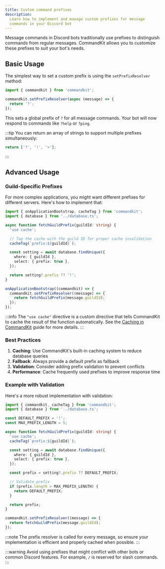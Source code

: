 ```yaml
---
title: Custom command prefixes
description:
  Learn how to implement and manage custom prefixes for message
  commands in your Discord bot
---
```


Message commands in Discord bots traditionally use prefixes to
distinguish commands from regular messages. CommandKit allows you to
customize these prefixes to suit your bot's needs.

## Basic Usage

The simplest way to set a custom prefix is using the
`setPrefixResolver` method:

```ts title="src/app.ts"
import { commandkit } from 'commandkit';

commandkit.setPrefixResolver(async (message) => {
  return '?';
});
```

This sets a global prefix of `?` for all message commands. Your bot
will now respond to commands like `?help` or `?ping`.

:::tip You can return an array of strings to support multiple prefixes
simultaneously:

```ts
return ['?', '!', '>'];
```

:::

## Advanced Usage

### Guild-Specific Prefixes

For more complex applications, you might want different prefixes for
different servers. Here's how to implement that:

```ts title="src/app.ts"
import { onApplicationBootstrap, cacheTag } from 'commandkit';
import { database } from '../database.ts';

async function fetchGuildPrefix(guildId: string) {
  'use cache';

  // Tag the cache with the guild ID for proper cache invalidation
  cacheTag(`prefix:${guildId}`);

  const setting = await database.findUnique({
    where: { guildId },
    select: { prefix: true },
  });

  return setting?.prefix ?? '!';
}

onApplicationBootstrap((commandkit) => {
  commandkit.setPrefixResolver((message) => {
    return fetchGuildPrefix(message.guildId);
  });
});
```

:::info The `"use cache"` directive is a custom directive that tells
CommandKit to cache the result of the function automatically. See the
[Caching in CommandKit](../04-caching/01-caching-in-commandkit.mdx)
guide for more details. :::

### Best Practices

1. **Caching**: Use CommandKit's built-in caching system to reduce
   database queries
2. **Fallback**: Always provide a default prefix as fallback
3. **Validation**: Consider adding prefix validation to prevent
   conflicts
4. **Performance**: Cache frequently used prefixes to improve response
   time

### Example with Validation

Here's a more robust implementation with validation:

```ts title="src/app.ts"
import { commandkit, cacheTag } from 'commandkit';
import { database } from '../database.ts';

const DEFAULT_PREFIX = '!';
const MAX_PREFIX_LENGTH = 5;

async function fetchGuildPrefix(guildId: string) {
  'use cache';
  cacheTag(`prefix:${guildId}`);

  const setting = await database.findUnique({
    where: { guildId },
    select: { prefix: true },
  });

  const prefix = setting?.prefix ?? DEFAULT_PREFIX;

  // Validate prefix
  if (prefix.length > MAX_PREFIX_LENGTH) {
    return DEFAULT_PREFIX;
  }

  return prefix;
}

commandkit.setPrefixResolver((message) => {
  return fetchGuildPrefix(message.guildId);
});
```

:::note The prefix resolver is called for every message, so ensure
your implementation is efficient and properly cached when possible.
:::

:::warning Avoid using prefixes that might conflict with other bots or
common Discord features. For example, `/` is reserved for slash
commands. :::
